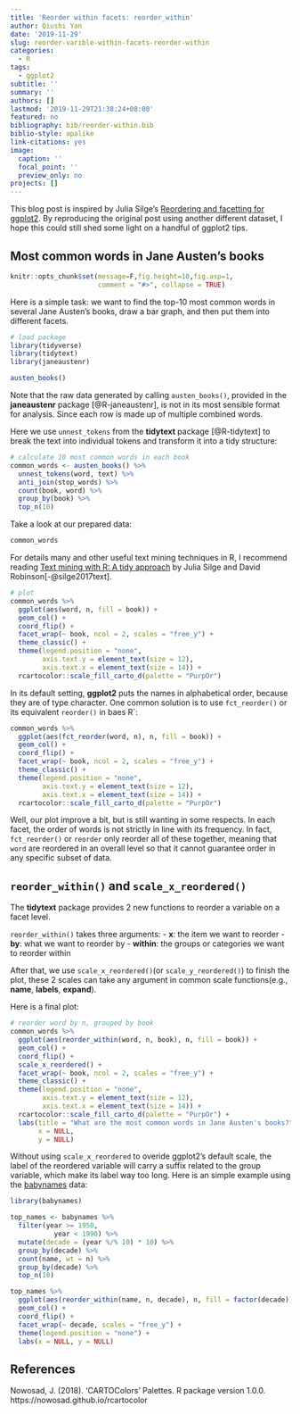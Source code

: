 ```yaml
---
title: 'Reorder within facets: reorder_within'
author: Qiushi Yan
date: '2019-11-29'
slug: reorder-varible-within-facets-reorder-within
categories:
  - R
tags:
  - ggplot2
subtitle: ''
summary: ''
authors: []
lastmod: '2019-11-29T21:38:24+08:00'
featured: no
bibliography: bib/reorder-within.bib
biblio-style: apalike
link-citations: yes
image:
  caption: ''
  focal_point: ''
  preview_only: no
projects: []
---
```


This blog post is inspired by Julia Silge's [
Reordering and facetting for ggplot2
](https://juliasilge.com/blog/reorder-within/). By reproducing the original post using another different dataset, I hope this could still shed some light on a handful of ggplot2 tips.   

## Most common words in Jane Austen's books  

```r
knitr::opts_chunk$set(message=F,fig.height=10,fig.asp=1,
                      comment = "#>", collapse = TRUE)
```

Here is a simple task: we want to find the top-10 most common words in several Jane Austen's books, draw a bar graph, and then put them into different facets.  

```r
# load package
library(tidyverse)
library(tidytext)
library(janeaustenr)
```

```r
austen_books()
```

Note that the raw data generated by calling `austen_books()`, provided in the **janeaustenr** package [@R-janeaustenr], is not in its most sensible format for analysis. Since each row is made up of multiple combined words.  


Here we use `unnest_tokens` from the **tidytext** package [@R-tidytext] to break the text into individual tokens and transform it into a tidy structure:  

```r
# calculate 10 most common words in each book
common_words <- austen_books() %>%
  unnest_tokens(word, text) %>% 
  anti_join(stop_words) %>% 
  count(book, word) %>% 
  group_by(book) %>% 
  top_n(10)
```

Take a look at our prepared data:  
```r
common_words
```

For details many and other useful text mining techniques in R, I recommend reading [Text mining with R: A tidy approach](Text Mining with R: A tidy approach) by Julia Silge and David Robinson[-@silge2017text].  

```r
# plot
common_words %>% 
  ggplot(aes(word, n, fill = book)) +
  geom_col() + 
  coord_flip() + 
  facet_wrap(~ book, ncol = 2, scales = "free_y") + 
  theme_classic() + 
  theme(legend.position = "none", 
        axis.text.y = element_text(size = 12),
        axis.text.x = element_text(size = 14)) +
  rcartocolor::scale_fill_carto_d(palette = "PurpOr")
```

In its default setting, **ggplot2** puts the names in alphabetical order, because they are of type character.  One common solution is to use `fct_reorder()` or its equivalent `reorder()` in baes R`:  

```r
common_words %>% 
  ggplot(aes(fct_reorder(word, n), n, fill = book)) +
  geom_col() + 
  coord_flip() + 
  facet_wrap(~ book, ncol = 2, scales = "free_y") + 
  theme_classic() + 
  theme(legend.position = "none", 
        axis.text.y = element_text(size = 12),
        axis.text.x = element_text(size = 14)) +
  rcartocolor::scale_fill_carto_d(palette = "PurpOr")
```

Well, our plot improve a bit, but is still wanting in some respects. In each facet, the order of words is not strictly in line with its frequency. In fact, `fct_reorder()` or `reorder` only reorder all of these together, meaning that `word` are reordered in an overall level so that it cannot guarantee order in any specific subset of data.  

## `reorder_within()` and `scale_x_reordered()`  

The **tidytext** package provides 2 new functions to reorder a variable on a facet level.

`reorder_within()` takes three arguments:
- **x**: the item we want to reorder
- **by**: what we want to reorder by
- **within**: the groups or categories we want to reorder within

After that, we use `scale_x_reordered()`(or `scale_y_reordered()`) to finish the plot, these 2 scales can take any argument in common scale functions(e.g., **name**, **labels**, **expand**).

Here is a final plot:  
```r
# reorder word by n, grouped by book
common_words %>% 
  ggplot(aes(reorder_within(word, n, book), n, fill = book)) +
  geom_col() + 
  coord_flip() + 
  scale_x_reordered() + 
  facet_wrap(~ book, ncol = 2, scales = "free_y") + 
  theme_classic() + 
  theme(legend.position = "none", 
        axis.text.y = element_text(size = 12),
        axis.text.x = element_text(size = 14)) +
  rcartocolor::scale_fill_carto_d(palette = "PurpOr") +
  labs(title = "What are the most common words in Jane Austen's books?",
       x = NULL,
       y = NULL)
```


Without using `scale_x_reordered` to overide ggplot2's default scale, the label of the reordered variable will carry a suffix related to the group variable, which make its label way too long. Here is an simple example using the [babynames](https://github.com/hadley/babynames) data: 

```r
library(babynames)
```


```r
top_names <- babynames %>% 
  filter(year >= 1950,
           year < 1990) %>% 
  mutate(decade = (year %/% 10) * 10) %>% 
  group_by(decade) %>%
  count(name, wt = n) %>% 
  group_by(decade) %>% 
  top_n(10)

top_names %>% 
  ggplot(aes(reorder_within(name, n, decade), n, fill = factor(decade))) + 
  geom_col() + 
  coord_flip() + 
  facet_wrap(~ decade, scales = "free_y") + 
  theme(legend.position = "none") + 
  labs(x = NULL, y = NULL)
```




## References  

Nowosad, J. (2018). 'CARTOColors' Palettes. R package version 1.0.0. https://nowosad.github.io/rcartocolor